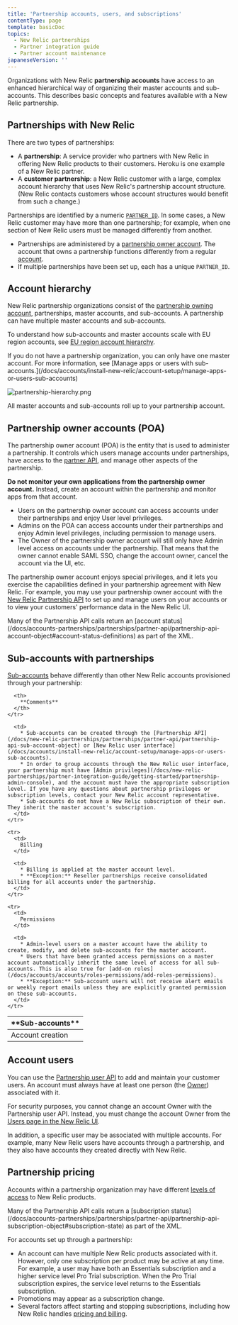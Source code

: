 ```yaml
---
title: 'Partnership accounts, users, and subscriptions'
contentType: page
template: basicDoc
topics:
  - New Relic partnerships
  - Partner integration guide
  - Partner account maintenance
japaneseVersion: ''
---
```


Organizations with New Relic **partnership accounts** have access to an enhanced hierarchical way of organizing their master accounts and sub-accounts. This describes basic concepts and features available with a New Relic partnership.

## Partnerships with New Relic

There are two types of partnerships:

* A **partnership**: A service provider who partners with New Relic in offering New Relic products to their customers. Heroku is one example of a New Relic partner.
* A **customer partnership**: a New Relic customer with a large, complex account hierarchy that uses New Relic's partnership account structure. (New Relic contacts customers whose account structures would benefit from such a change.)

Partnerships are identified by a numeric [`PARTNER_ID`](/docs/accounts-partnerships/partnerships/partner-api/partner-api-reference). In some cases, a New Relic customer may have more than one partnership; for example, when one section of New Relic users must be managed differently from another.

* Partnerships are administered by a [partnership owner account](#partner-owner). The account that owns a partnership functions differently from a regular [account](#accounts).
* If multiple partnerships have been set up, each has a unique `PARTNER_ID`.

## Account hierarchy

New Relic partnership organizations consist of the [partnership owning account](#partner-owner), partnerships, master accounts, and sub-accounts. A partnership can have multiple master accounts and sub-accounts.

To understand how sub-accounts and master accounts scale with EU region accounts, see [EU region account hierarchy](/docs/using-new-relic/welcome-new-relic/getting-started/introduction-eu-region-data-center#global-account-hierarchy).

<Callout variant="tip">
  If you do not have a partnership organization, you can only have one master account. For more information, see [Manage apps or users with sub-accounts.](/docs/accounts/install-new-relic/account-setup/manage-apps-or-users-sub-accounts)
</Callout>

![partnership-hierarchy.png](./images/partnership-hierarchy.png "partnership-hierarchy.png")

All master accounts and sub-accounts roll up to your partnership account.

## Partnership owner accounts (POA)

The partnership owner account (POA) is the entity that is used to administer a partnership. It controls which users manage accounts under partnerships, have access to the [partner API](/docs/new-relic-partnerships/partner-integration-guide/partner-account-maintenance/partner-api), and manage other aspects of the partnership.

**Do not monitor your own applications from the partnership owner account.** Instead, create an account within the partnership and monitor apps from that account.

* Users on the partnership owner account can access accounts under their partnerships and enjoy User level privileges.
* Admins on the POA can access accounts under their partnerships and enjoy Admin level privileges, including permission to manage users.
* The Owner of the partnership owner account will still only have Admin level access on accounts under the partnership. That means that the owner cannot enable SAML SSO, change the account owner, cancel the account via the UI, etc.

The partnership owner account enjoys special privileges, and it lets you exercise the capabilities defined in your partnership agreement with New Relic. For example, you may use your partnership owner account with the [New Relic Partnership API](/docs/accounts-partnerships/partnerships/partner-api) to set up and manage users on your accounts or to view your customers' performance data in the New Relic UI.

<Callout variant="tip">
  Many of the Partnership API calls return an [account status](/docs/accounts-partnerships/partnerships/partner-api/partnership-api-account-object#account-status-definitions) as part of the XML.
</Callout>

## Sub-accounts with partnerships

[Sub-accounts](/docs/accounts/install-new-relic/account-setup/manage-apps-or-users-sub-accounts) behave differently than other New Relic accounts provisioned through your partnership:

<Table>
  <thead>
    <tr>
      <th style={{ width: "200px" }}>
        **Sub-accounts**
      </th>

      <th>
        **Comments**
      </th>
    </tr>
  </thead>

  <tbody>
    <tr>
      <td>
        Account creation
      </td>

      <td>
        * Sub-accounts can be created through the [Partnership API](/docs/new-relic-partnerships/partnerships/partner-api/partnership-api-sub-account-object) or [New Relic user interface](/docs/accounts/install-new-relic/account-setup/manage-apps-or-users-sub-accounts).
        * In order to group accounts through the New Relic user interface, your partnership must have [Admin privileges](/docs/new-relic-partnerships/partner-integration-guide/getting-started/partnership-admin-console), and the account must have the appropriate subscription level. If you have any questions about partnership privileges or subscription levels, contact your New Relic account representative.
        * Sub-accounts do not have a New Relic subscription of their own. They inherit the master account's subscription.
      </td>
    </tr>

    <tr>
      <td>
        Billing
      </td>

      <td>
        * Billing is applied at the master account level.
        * **Exception:** Reseller partnerships receive consolidated billing for all accounts under the partnership.
      </td>
    </tr>

    <tr>
      <td>
        Permissions
      </td>

      <td>
        * Admin-level users on a master account have the ability to create, modify, and delete sub-accounts for the master account.
        * Users that have been granted access permissions on a master account automatically inherit the same level of access for all sub-accounts. This is also true for [add-on roles](/docs/accounts/accounts/roles-permissions/add-roles-permissions).
        * **Exception:** Sub-account users will not receive alert emails or weekly report emails unless they are explicitly granted permission on these sub-accounts.
      </td>
    </tr>
  </tbody>
</Table>

## Account users

You can use the [Partnership user API](/docs/accounts-partnerships/partnerships/partner-api/partnership-api-user-object) to add and maintain your customer users. An account must always have at least one person (the [Owner](/docs/accounts-partnerships/accounts/account-billing-usage/users-roles#owner)) associated with it.

For security purposes, you cannot change an account Owner with the Partnership user API. Instead, you must change the account Owner from the [Users page in the New Relic UI](/docs/accounts/accounts/roles-permissions/change-account-owner).

In addition, a specific user may be associated with multiple accounts. For example, many New Relic users have accounts through a partnership, and they also have accounts they created directly with New Relic.

## Partnership pricing

Accounts within a partnership organization may have different [levels of access](https://newrelic.com/application-monitoring/pricing) to New Relic products.

<Callout variant="tip">
  Many of the Partnership API calls return a [subscription status](/docs/accounts-partnerships/partnerships/partner-api/partnership-api-subscription-object#subscription-state) as part of the XML.
</Callout>

For accounts set up through a partnership:

* An account can have multiple New Relic products associated with it. However, only one subscription per product may be active at any time. For example, a user may have both an Essentials subscription and a higher service level Pro Trial subscription. When the Pro Trial subscription expires, the service level returns to the Essentials subscription.
* Promotions may appear as a subscription change.
* Several factors affect starting and stopping subscriptions, including how New Relic handles [pricing and billing](/docs/accounts-partnerships/partner-integration-guide/new-relic-products-features/partner-products-pricing-billing).
